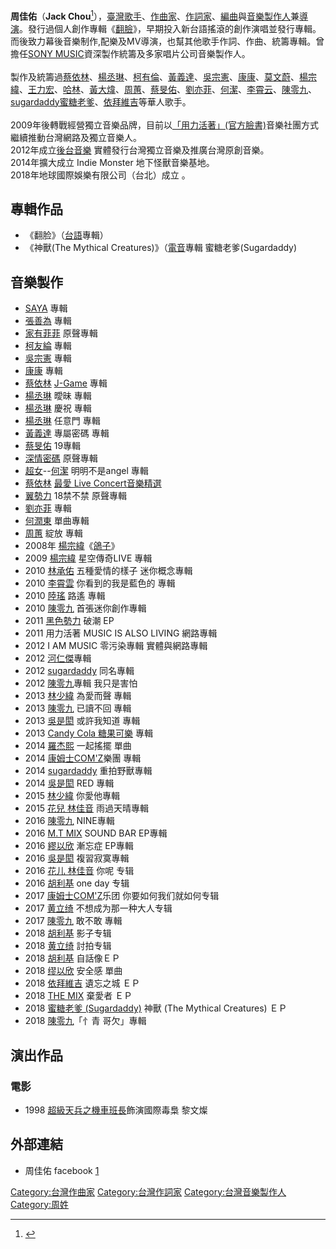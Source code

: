 '''周佳佑'''（'''Jack Chou'''<ref>{{Cite web|url=http://www.xiami.com/g/thread-36150|title=盖世英雄 专辑制作名单 - 虾米音乐讨论区|accessdate=2017-03-22|work=www.xiami.com|language=zh-CN|deadurl=yes|archiveurl=https://web.archive.org/web/20170322114354/http://www.xiami.com/g/thread-36150|archivedate=2017-03-22}}</ref>），[[臺灣|臺灣]][[歌手|歌手]]、[[作曲家|作曲家]]、[[作詞家|作詞家]]、[[音樂製作|編曲]]與[[音樂製作人|音樂製作人]]兼[[導演|導演]]。發行過個人創作專輯《[[翻臉|翻臉]]》，早期投入新台語搖滾的創作演唱並發行專輯。而後致力幕後音樂制作,配樂及MV導演，也幫其他歌手作詞、作曲、統籌專輯。曾擔任[[SONY_MUSIC|SONY MUSIC]]資深製作統籌及多家唱片公司音樂製作人。<BR><BR>

製作及統籌過[[蔡依林|蔡依林]]、[[楊丞琳|楊丞琳]]、[[柯有倫|柯有倫]]、[[黃義達|黃義達]]、[[吳宗憲|吳宗憲]]、[[康康|康康]]、[[莫文蔚|莫文蔚]]、[[楊宗緯|楊宗緯]]、[[王力宏|王力宏]]、[[哈林|哈林]]、[[黃大煒|黃大煒]]、[[周蕙|周蕙]]、[[蔡旻佑|蔡旻佑]]、[[劉亦菲|劉亦菲]]、[[何潔|何潔]]、[[李霄云|李霄云]]、[[陳零九|陳零九]]、[[sugardaddy蜜糖老爹|sugardaddy蜜糖老爹]]、[[依拜維吉|依拜維吉]]等華人歌手。<BR><BR>

2009年後轉戰經營獨立音樂品牌，目前以[https://www.facebook.com/MUSIC.LIVING?fref=ts 「用力活著」(官方臉書)]音樂社團方式繼續推動台灣網路及獨立音樂人。<BR>
2012年成立[[後台音樂|後台音樂]] 實體發行台灣獨立音樂及推廣台灣原創音樂。<BR>
2014年擴大成立 Indie Monster 地下怪獸音樂基地。<BR>
2018年地球國際娛樂有限公司（台北）成立 。<BR>

== 專輯作品 ==
* 《翻脸》（[[臺灣話|台語]]專輯）
* 《神獸(The Mythical Creatures)》（[[電音|電音]]專輯 蜜糖老爹(Sugardaddy)

== 音樂製作 ==
* [[SAYA|SAYA]]   專輯 
* [[張善為|張善為]] 專輯
* [[家有菲菲|家有菲菲]] 原聲專輯
* [[柯友綸|柯友綸]] 專輯
* [[吳宗憲|吳宗憲]] 專輯
* [[康康|康康]] 專輯
* [[蔡依林|蔡依林]] [[J-Game|J-Game]] 專輯
* [[楊丞琳|楊丞琳]] 曖昧 專輯
* [[楊丞琳|楊丞琳]] 慶祝 專輯
* [[楊丞琳|楊丞琳]] 任意門 專輯
* [[黃義達|黃義達]] 專屬密碼 專輯
* [[蔡旻佑|蔡旻佑]] 19專輯
* [[深情密碼|深情密碼]] 原聲專輯
* [[超女|超女]]--[[何潔|何潔]] 明明不是angel 專輯
* [[蔡依林|蔡依林]] [[最愛_Live_Concert音樂精選|最愛 Live Concert音樂精選]]
* [[翼勢力|翼勢力]] 18禁不禁 原聲專輯
* [[劉亦菲|劉亦菲]] 專輯
* [[何潤東|何潤東]] 單曲專輯
* [[周蕙|周蕙]] 綻放 專輯
*2008年 [[楊宗緯|楊宗緯]]《[[鴿子_(專輯)|鴿子]]》
*2009 [[楊宗緯|楊宗緯]] 星空傳奇LIVE 專輯
*2010 [[林承佑|林承佑]] 五種愛情的樣子 迷你概念專輯
*2010 [[李霄雲|李霄雲]] 你看到的我是藍色的 專輯
*2010 [[陸瑤|陸瑤]] 路遙 專輯
*2010 [[陳零九|陳零九]] 首張迷你創作專輯
*2011 [[黑色勢力|黑色勢力]] 破潮 EP
*2011 用力活著 MUSIC IS ALSO LIVING 網路專輯
*2012 I AM MUSIC 零污染專輯 實體與網路專輯
*2012 [[河仁傑|河仁傑]]專輯
*2012 [[sugardaddy|sugardaddy]] 同名專輯
*2012 [[陳零九|陳零九]]專輯 我只是害怕
*2013 [[林少緯|林少緯]] 為愛而聲 專輯
*2013 [[陳零九|陳零九]] 已讀不回 專輯
*2013 [[吳是閎|吳是閎]] 或許我知道 專輯
*2013 [[Candy_Cola_糖果可樂|Candy Cola 糖果可樂]] 專輯
*2014 [[羅杰熙|羅杰熙]] 一起搖擺 單曲
*2014 [[康姆士COM'Z|康姆士COM'Z]]樂團  專輯
*2014 [[sugardaddy|sugardaddy]] 重拍野獸專輯
*2014 [[吳是閎|吳是閎]] RED 專輯
*2015 [[林少緯|林少緯]] 你愛他專輯
*2015 [[花兒_林佳音|花兒 林佳音]] 雨過天晴專輯
*2016 [[陳零九|陳零九]] NINE專輯
*2016 [[M.T_MIX|M.T MIX]] SOUND BAR EP專輯
*2016 [[繆以欣|繆以欣]] 漸忘症 EP專輯
*2016 [[吳是閎|吳是閎]] 複習寂寞專輯
*2016 [[花儿_林佳音|花儿 林佳音]] 你呢 专辑
*2016 [[胡利基|胡利基]] one day 专辑
*2017 [[康姆士COM'Z|康姆士COM'Z]]乐团  你要如何我们就如何专辑
*2017 [[黄立绮|黄立绮]] 不想成为那一种大人专辑
*2017 [[陳零九|陳零九]] 敢不敢 專輯
*2018 [[胡利基|胡利基]]  影子专辑
*2018 [[黄立绮|黄立绮]]  討拍专辑
*2018 [[胡利基|胡利基]]  自話像ＥＰ
*2018 [[缪以欣|缪以欣]]  安全感 單曲
*2018 [[依拜維吉|依拜維吉]]  遺忘之城 ＥＰ
*2018 [[THE_MIX|THE MIX]]  棄愛者 ＥＰ  
*2018 [[蜜糖老爹_(Sugardaddy)|蜜糖老爹 (Sugardaddy)]]   神獸 (The Mythical Creatures) ＥＰ
*2018 [[陳零九|陳零九]]「忄青 哥欠」專輯

==演出作品==
===電影===
*1998 [[超級天兵之機車班長|超級天兵之機車班長]]飾演國際毒梟 黎文燦

== 外部連結 ==
*周佳佑 facebook [https://www.facebook.com/imjackchou]

[[Category:台灣作曲家|Category:台灣作曲家]]
[[Category:台灣作詞家|Category:台灣作詞家]]
[[Category:台灣音樂製作人|Category:台灣音樂製作人]]
[[Category:周姓|Category:周姓]]